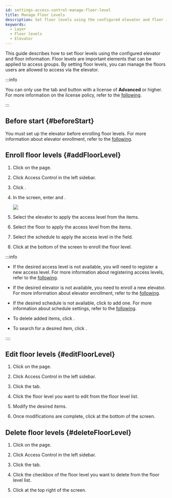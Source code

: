 ```yaml
---
id: settings-access-control-manage-floor-level
title: Manage Floor Levels
description: Set floor levels using the configured elevator and floor information.
keywords:
  - Layer
  - Floor levels
  - Elevator
---
```


This guide describes how to set floor levels using the configured elevator and floor information. Floor levels are important elements that can be applied to access groups. By setting floor levels, you can manage the floors users are allowed to access via the elevator.

:::info

You can only use the <Cmd sid='ag.floorLevel.title' product='2' /> tab and <Cmd sid='ac.al.main.addFloorlevel.button' product='2' /> button with a license of **Advanced** or higher. For more information on the license policy, refer to the [following](licensing).

:::

## Before start {#beforeStart}

You must set up the elevator before enrolling floor levels. For more information about elevator enrollment, refer to the [following](settings-elevators-add).

## Enroll floor levels {#addFloorLevel}

1. Click <Cmd sid='shell.header.setting' /> on the <Cmd sid='shell.header.launcher' /> page.

2. Click <Cmd>Access Control</Cmd> in the left sidebar.

3. Click <Cmd sid='ac.al.main.addFloorlevel.button' product='2' />.

4. In the <Cmd sid='ac.al.addFloorlevel.top' product='2' /> screen, enter <Cmd sid='common.name' product='2' /> and <Cmd sid='common.description' product='2' />.

   <Image src='/img/biostarx-settings-add-access-floor-level.png' />

5. Select the elevator to apply the access level from the <Cmd sid='ac.al.list.column.elevator' product='2' /> items.

6. Select the floor to apply the access level from the <Cmd sid='ac.al.list.column.floorName' product='2' /> items.

7. Select the schedule to apply the access level in the <Cmd sid='common.schedule' product='2' /> field.

8. Click <Cmd sid='button.apply' product='2' /> at the bottom of the screen to enroll the floor level.

:::info

* If the desired access level is not available, you will need to register a new access level. For more information about registering access levels, refer to the [following](settings-access-control-manage-access-level).

* If the desired elevator is not available, you need to enroll a new elevator. For more information about elevator enrollment, refer to the [following](settings-elevators-add).

* If the desired schedule is not available, click <Cmd sid='button.plusAddSchedule' product='2' /> to add one. For more information about schedule settings, refer to the [following](settings-schedule).

* To delete added items, click <IcTrash2 />.

* To search for a desired item, click <IcSearch />.

::::

## Edit floor levels {#editFloorLevel}

1. Click <Cmd sid='shell.header.setting' /> on the <Cmd sid='shell.header.launcher' /> page.

2. Click <Cmd>Access Control</Cmd> in the left sidebar.

3. Click the <Cmd sid='ag.floorLevel.title' product='2' /> tab.

4. Click the floor level you want to edit from the floor level list.

5. Modify the desired items.

6. Once modifications are complete, click <Cmd sid='button.apply' product='2' /> at the bottom of the screen.

## Delete floor levels {#deleteFloorLevel}

1. Click <Cmd sid='shell.header.setting' /> on the <Cmd sid='shell.header.launcher' /> page.

2. Click <Cmd>Access Control</Cmd> in the left sidebar.

3. Click the <Cmd sid='ag.floorLevel.title' product='2' /> tab.

4. Click the checkbox of the floor level you want to delete from the floor level list.

5. Click <Cmd sid='ac.al.main.deleteFloorlevel.button' product='2' /> at the top right of the screen.
